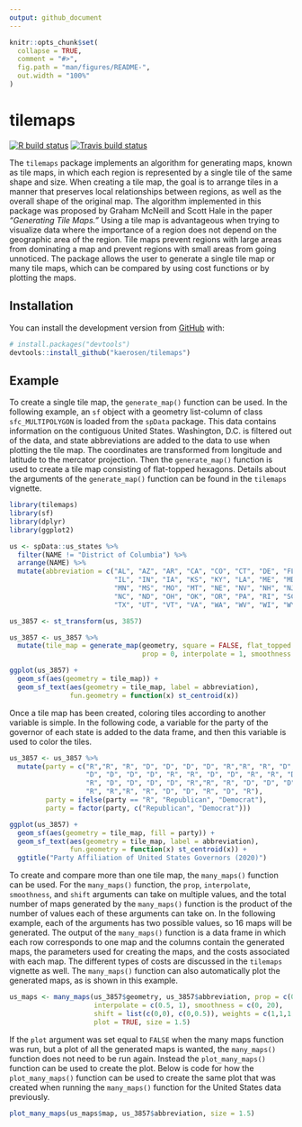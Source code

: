 ```yaml
---
output: github_document
---
```


<!-- README.md is generated from README.Rmd. Please edit that file -->

```r
knitr::opts_chunk$set(
  collapse = TRUE,
  comment = "#>",
  fig.path = "man/figures/README-",
  out.width = "100%"
)
```

# tilemaps

<!-- badges: start -->
[![R build status](https://github.com/kaerosen/tilemaps/workflows/R-CMD-check/badge.svg)](https://github.com/kaerosen/tilemaps/actions)
[![Travis build status](https://travis-ci.com/kaerosen/tilemaps.svg?branch=master)](https://travis-ci.com/kaerosen/tilemaps)
<!-- badges: end -->

The `tilemaps` package implements an algorithm for generating maps, known as tile maps, in which each region is represented by a single tile of the same shape and size. When creating a tile map, the goal is to arrange tiles in a manner that preserves local relationships between regions, as well as the overall shape of the original map. The algorithm implemented in this package was proposed by Graham McNeill and Scott Hale in the paper *"Generating Tile Maps."* Using a tile map is advantageous when trying to visualize data where the importance of a region does not depend on the geographic area of the region. Tile maps prevent regions with large areas from dominating a map and prevent regions with small areas from going unnoticed. The package allows the user to generate a single tile map or many tile maps, which can be compared by using cost functions or by plotting the maps.

## Installation

You can install the development version from [GitHub](https://github.com/) with:

``` r
# install.packages("devtools")
devtools::install_github("kaerosen/tilemaps")
```

## Example

To create a single tile map, the `generate_map()` function can be used. In the following example, an `sf` object with a geometry list-column of class `sfc_MULTIPOLYGON` is loaded from the `spData` package. This data contains information on the contiguous United States. Washington, D.C. is filtered out of the data, and state abbreviations are added to the data to use when plotting the tile map. The coordinates are transformed from longitude and latitude to the mercator projection. Then the `generate_map()` function is used to create a tile map consisting of flat-topped hexagons. Details about the arguments of the `generate_map()` function can be found in the `tilemaps` vignette.

```r
library(tilemaps)
library(sf)
library(dplyr)
library(ggplot2)

us <- spData::us_states %>%
  filter(NAME != "District of Columbia") %>%
  arrange(NAME) %>%
  mutate(abbreviation = c("AL", "AZ", "AR", "CA", "CO", "CT", "DE", "FL", "GA", "ID",
                          "IL", "IN", "IA", "KS", "KY", "LA", "ME", "MD", "MA", "MI",
                          "MN", "MS", "MO", "MT", "NE", "NV", "NH", "NJ", "NM", "NY",
                          "NC", "ND", "OH", "OK", "OR", "PA", "RI", "SC", "SD", "TN",
                          "TX", "UT", "VT", "VA", "WA", "WV", "WI", "WY"))

us_3857 <- st_transform(us, 3857)

us_3857 <- us_3857 %>%
  mutate(tile_map = generate_map(geometry, square = FALSE, flat_topped = TRUE,
                                 prop = 0, interpolate = 1, smoothness = 0, shift = c(0,0)))

ggplot(us_3857) +
  geom_sf(aes(geometry = tile_map)) +
  geom_sf_text(aes(geometry = tile_map, label = abbreviation),
               fun.geometry = function(x) st_centroid(x))
```

Once a tile map has been created, coloring tiles according to another variable is simple. In the following code, a variable for the party of the governor of each state is added to the data frame, and then this variable is used to color the tiles.

```r
us_3857 <- us_3857 %>%
  mutate(party = c("R","R", "R", "D", "D", "D", "D", "R","R", "R", "D", "R", "R",
                   "D", "D", "D", "D", "R", "R", "D", "D", "R", "R", "D", "R", "D",
                   "R", "D", "D", "D", "D", "R","R", "R", "D", "D", "D", "R","R",
                   "R", "R","R", "R", "D", "D", "R", "D", "R"),
         party = ifelse(party == "R", "Republican", "Democrat"),
         party = factor(party, c("Republican", "Democrat")))

ggplot(us_3857) +
  geom_sf(aes(geometry = tile_map, fill = party)) +
  geom_sf_text(aes(geometry = tile_map, label = abbreviation),
               fun.geometry = function(x) st_centroid(x)) +
  ggtitle("Party Affiliation of United States Governors (2020)")
```

To create and compare more than one tile map, the `many_maps()` function can be used. For the `many_maps()` function, the `prop`, `interpolate`, `smoothness`, and `shift` arguments can take on multiple values, and the total number of maps generated by the `many_maps()` function is the product of the number of values each of these arguments can take on. In the following example, each of the arguments has two possible values, so 16 maps will be generated. The output of the `many_maps()` function is a data frame in which each row corresponds to one map and the columns contain the generated maps, the parameters used for creating the maps, and the costs associated with each map. The different types of costs are discussed in the `tilemaps` vignette as well. The `many_maps()` function can also automatically plot the generated maps, as is shown in this example.

```r
us_maps <- many_maps(us_3857$geometry, us_3857$abbreviation, prop = c(0, 0.1),
                     interpolate = c(0.5, 1), smoothness = c(0, 20), 
                     shift = list(c(0,0), c(0,0.5)), weights = c(1,1,1,1),
                     plot = TRUE, size = 1.5)
```

If the `plot` argument was set equal to `FALSE` when the many maps function was run, but a plot of all the generated maps is wanted, the `many_maps()` function does not need to be run again. Instead the `plot_many_maps()` function can be used to create the plot. Below is code for how the `plot_many_maps()` function can be used to create the same plot that was created when running the `many_maps()` function for the United States data previously.

```r
plot_many_maps(us_maps$map, us_3857$abbreviation, size = 1.5)
```
